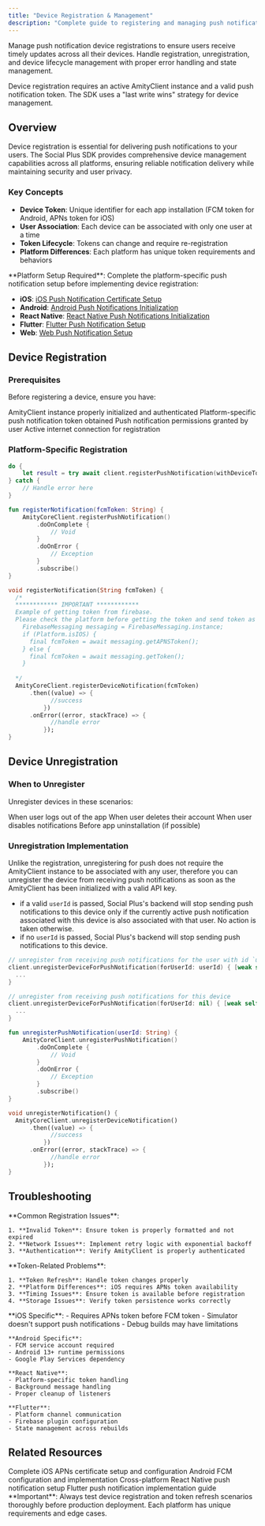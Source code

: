 ```yaml
---
title: "Device Registration & Management"
description: "Complete guide to registering and managing push notification devices across iOS, Android, React Native, Flutter, and Web platforms"
---
```


Manage push notification device registrations to ensure users receive timely updates across all their devices. Handle registration, unregistration, and device lifecycle management with proper error handling and state management.

<Info>
Device registration requires an active AmityClient instance and a valid push notification token. The SDK uses a "last write wins" strategy for device management.
</Info>

## Overview

Device registration is essential for delivering push notifications to your users. The Social Plus SDK provides comprehensive device management capabilities across all platforms, ensuring reliable notification delivery while maintaining security and user privacy.

### Key Concepts

- **Device Token**: Unique identifier for each app installation (FCM token for Android, APNs token for iOS)
- **User Association**: Each device can be associated with only one user at a time
- **Token Lifecycle**: Tokens can change and require re-registration
- **Platform Differences**: Each platform has unique token requirements and behaviors


<Note>
**Platform Setup Required**: Complete the platform-specific push notification setup before implementing device registration:

- **iOS**: [iOS Push Notification Certificate Setup](./ios-push-notification-certificate-setup)
- **Android**: [Android Push Notifications Initialization](./android-push-notifications-initialization)  
- **React Native**: [React Native Push Notifications Initialization](./react-native-push-notifications-initialization)
- **Flutter**: [Flutter Push Notification Setup](./setup/flutter-setup)
- **Web**: [Web Push Notification Setup](./setup/web-setup)
</Note>

## Device Registration

### Prerequisites

Before registering a device, ensure you have:

<CardGroup cols={2}>
  <Card title="Active Client" icon="user">
    AmityClient instance properly initialized and authenticated
  </Card>
  <Card title="Valid Token" icon="key">
    Platform-specific push notification token obtained
  </Card>
  <Card title="User Permissions" icon="shield">
    Push notification permissions granted by user
  </Card>
  <Card title="Network Access" icon="wifi">
    Active internet connection for registration
  </Card>
</CardGroup>

### Platform-Specific Registration

<CodeGroup>

```swift iOS
do {
    let result = try await client.registerPushNotification(withDeviceToken: "<token>")
} catch {
    // Handle error here
}
```

```kotlin Android
fun registerNotification(fcmToken: String) {
    AmityCoreClient.registerPushNotification()
        .doOnComplete {
            // Void
        }
        .doOnError {
            // Exception
        }
        .subscribe()
}
```
```dart Flutter
void registerNotification(String fcmToken) {
  /* 
  ************ IMPORTANT ************
  Example of getting token from firebase.
  Please check the platform before getting the token and send token as per platform. 
    FirebaseMessaging messaging = FirebaseMessaging.instance;
    if (Platform.isIOS) {
      final fcmToken = await messaging.getAPNSToken();
    } else {
      final fcmToken = await messaging.getToken();
    }
  
  */
  AmityCoreClient.registerDeviceNotification(fcmToken)
      .then((value) => {
            //success
          })
      .onError((error, stackTrace) => {
            //handle error
          });
}
```

</CodeGroup>

## Device Unregistration

### When to Unregister

Unregister devices in these scenarios:

<CardGroup cols={2}>
  <Card title="User Logout" icon="right-from-bracket">
    When user logs out of the app
  </Card>
  <Card title="Account Deletion" icon="trash">
    When user deletes their account
  </Card>
  <Card title="Privacy Settings" icon="shield">
    When user disables notifications
  </Card>
  <Card title="App Uninstall" icon="mobile">
    Before app uninstallation (if possible)
  </Card>
</CardGroup>

### Unregistration Implementation

Unlike the registration, unregistering for push does not require the AmityClient instance to be associated with any user, therefore you can unregister the device from receiving push notifications as soon as the AmityClient has been initialized with a valid API key.

- if a valid `userId` is passed, Social Plus's backend will stop sending push notifications to this device only if the currently active push notification associated with this device is also associated with that user. No action is taken otherwise.
- if no `userId` is passed, Social Plus's backend will stop sending push notifications to this device.

<CodeGroup>

```swift iOS
// unregister from receiving push notifications for the user with id `userId`
client.unregisterDeviceForPushNotification(forUserId: userId) { [weak self] _, success, error in
  ...
}

// unregister from receiving push notifications for this device
client.unregisterDeviceForPushNotification(forUserId: nil) { [weak self] _, success, error in
  ...
}
```

```kotlin Android
fun unregisterPushNotification(userId: String) {
    AmityCoreClient.unregisterPushNotification()
        .doOnComplete {
            // Void
        }
        .doOnError {
            // Exception
        }
        .subscribe()
}
```

```dart Flutter
void unregisterNotification() {
  AmityCoreClient.unregisterDeviceNotification()
      .then((value) => {
            //success
          })
      .onError((error, stackTrace) => {
            //handle error
          });
}
```

</CodeGroup>

## Troubleshooting

<AccordionGroup>
  <Accordion title="Registration Failures">
    **Common Registration Issues**:
    
    1. **Invalid Token**: Ensure token is properly formatted and not expired
    2. **Network Issues**: Implement retry logic with exponential backoff
    3. **Authentication**: Verify AmityClient is properly authenticated
 
  </Accordion>
  
  <Accordion title="Token Issues">
    **Token-Related Problems**:
    
    1. **Token Refresh**: Handle token changes properly
    2. **Platform Differences**: iOS requires APNs token availability
    3. **Timing Issues**: Ensure token is available before registration
    4. **Storage Issues**: Verify token persistence works correctly
 </Accordion>
  
  <Accordion title="Platform-Specific Issues">
    **iOS Specific**:
    - Requires APNs token before FCM token
    - Simulator doesn't support push notifications
    - Debug builds may have limitations
    
    **Android Specific**:
    - FCM service account required
    - Android 13+ runtime permissions
    - Google Play Services dependency
    
    **React Native**:
    - Platform-specific token handling
    - Background message handling
    - Proper cleanup of listeners
    
    **Flutter**:
    - Platform channel communication
    - Firebase plugin configuration
    - State management across rebuilds
  </Accordion>
</AccordionGroup>

## Related Resources

<CardGroup cols={2}>
  <Card title="iOS Setup Guide" href="./ios-push-notification-certificate-setup" icon="apple">
    Complete iOS APNs certificate setup and configuration
  </Card>
  <Card title="Android Setup Guide" href="./setup/android-setup" icon="android">
    Android FCM configuration and implementation
  </Card>
  <Card title="React Native Guide" href="./react-native-push-notifications-initialization" icon="react">
    Cross-platform React Native push notification setup
  </Card>
  <Card title="Flutter Guide" href="./setup/flutter-setup" icon="flutter">
    Flutter push notification implementation guide
  </Card>
</CardGroup>

<Warning>
**Important**: Always test device registration and token refresh scenarios thoroughly before production deployment. Each platform has unique requirements and edge cases.
</Warning>